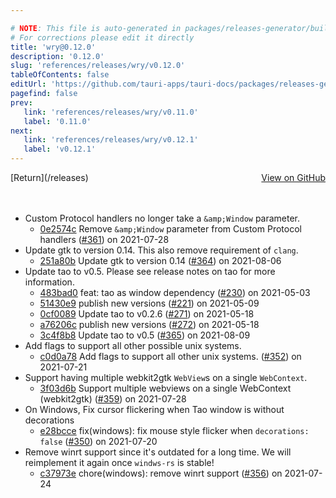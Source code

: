 ```yaml
---

# NOTE: This file is auto-generated in packages/releases-generator/build.ts
# For corrections please edit it directly
title: 'wry@0.12.0'
description: '0.12.0'
slug: 'references/releases/wry/v0.12.0'
tableOfContents: false
editUrl: 'https://github.com/tauri-apps/tauri-docs/packages/releases-generator/build.ts'
pagefind: false
prev:
   link: 'references/releases/wry/v0.11.0'
   label: '0.11.0'
next:
   link: 'references/releases/wry/v0.12.1'
   label: 'v0.12.1'
---
```


<div style="margin-bottom:3rem; display: flex; justify-content: space-between; align-items: center"><span>[Return](/releases)</span><span><a href="https://github.com/tauri-apps/wry/releases/tag/wry-v0.12.0">View on GitHub</a></span></div>

- Custom Protocol handlers no longer take a `&amp;Window` parameter.
  - [0e2574c](https://github.com/tauri-apps/wry/commit/0e2574c420f778c59bafc164ddee2bc0b7705ee9) Remove `&amp;Window` parameter from Custom Protocol handlers ([#361](https://github.com/tauri-apps/wry/pull/361)) on 2021-07-28
- Update gtk to version 0.14. This also remove requirement of `clang`.
  - [251a80b](https://github.com/tauri-apps/wry/commit/251a80bab49d42f742a3ae6b3ca2cbfc97de98bb) Update gtk to version 0.14 ([#364](https://github.com/tauri-apps/wry/pull/364)) on 2021-08-06
- Update tao to v0.5. Please see release notes on tao for more information.
  - [483bad0](https://github.com/tauri-apps/wry/commit/483bad0fc7e7564500f7183547c15604fa387258) feat: tao as window dependency ([#230](https://github.com/tauri-apps/wry/pull/230)) on 2021-05-03
  - [51430e9](https://github.com/tauri-apps/wry/commit/51430e97dfb6589c5ff71e5078438be67293d044) publish new versions ([#221](https://github.com/tauri-apps/wry/pull/221)) on 2021-05-09
  - [0cf0089](https://github.com/tauri-apps/wry/commit/0cf0089b6d49aa9e1a8c791ec8883fce48a0dfd1) Update tao to v0.2.6 ([#271](https://github.com/tauri-apps/wry/pull/271)) on 2021-05-18
  - [a76206c](https://github.com/tauri-apps/wry/commit/a76206c11fa0a4ba1d041aa0f25452dd80941ee9) publish new versions ([#272](https://github.com/tauri-apps/wry/pull/272)) on 2021-05-18
  - [3c4f8b8](https://github.com/tauri-apps/wry/commit/3c4f8b8b2bd42e7634b889aa5317d909bfce593c) Update tao to v0.5 ([#365](https://github.com/tauri-apps/wry/pull/365)) on 2021-08-09
- Add flags to support all other possible unix systems.
  - [c0d0a78](https://github.com/tauri-apps/wry/commit/c0d0a78b893eecdc45c6cda71264020d6ae17bda) Add flags to support all other unix systems. ([#352](https://github.com/tauri-apps/wry/pull/352)) on 2021-07-21
- Support having multiple webkit2gtk `WebView`s on a single `WebContext`.
  - [3f03d6b](https://github.com/tauri-apps/wry/commit/3f03d6b5ea4e9ba81950245de156f09e72ab40a1) Support multiple webviews on a single WebContext (webkit2gtk) ([#359](https://github.com/tauri-apps/wry/pull/359)) on 2021-07-28
- On Windows, Fix cursor flickering when Tao window is without decorations
  - [e28bcce](https://github.com/tauri-apps/wry/commit/e28bcce0884937365013fda3098f64f9956d569f) fix(windows): fix mouse style flicker when `decorations: false` ([#350](https://github.com/tauri-apps/wry/pull/350)) on 2021-07-20
- Remove winrt support since it&#39;s outdated for a long time. We will reimplement it again once `windws-rs` is stable!
  - [c37973e](https://github.com/tauri-apps/wry/commit/c37973e47318e9cff2712eb4a394c07734f58d54) chore(windows): remove winrt support ([#356](https://github.com/tauri-apps/wry/pull/356)) on 2021-07-24

